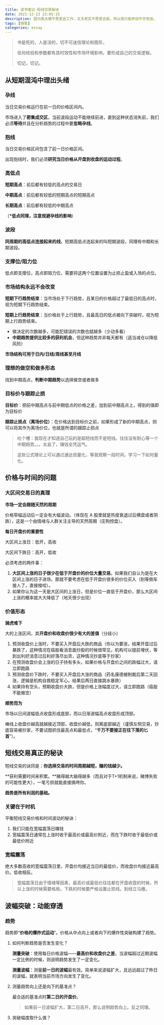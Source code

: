 ```yaml
---
title: 读书笔记-短线交易秘诀
date: 2021-12-13 23:05:15
description: 因为我太懒不愿意去工作，又太老实不愿意去偷，所以我只能参加牛仔竞技。
tags: [随笔]
categories: essay
---
```


> 书是死的，人是活的，切不可迷信理论和图形，
>
> 任何经验和参数都有其时效性和市场环境影响，要形成自己的交易逻辑，
>
> 切记，切记。

## 从短期混沌中理出头绪

### **孕线**

当日交易价格运行在前一日的价格区间内。

市场进入了**密集成交区**，当前波段运动不能继续前进，直到这种状态消失前，我们必须**等待**并且在分析趋势的过程中要**忽略孕线**。

### **抱线**

当日交易价格区间包含了前一日价格区间。

出现抱线时，我们必须**研究当日价格从开盘到收盘的运动过程**。

### 高低点

**短期高点**：前后都有较低的高点的交易日

**中期高点**：前后都有较低的短期高点的短期高点

**长期高点**：前后都有较低的中期高点

（**\*低点同理，注意规避孕线的影响**）

### 波段

**同周期的高低点连接起来的线**。短期高低点连起来的叫短期波段，同理有中期和长期波段。

### 支撑位/阻力位

低点即支撑位，高点即阻力位，需要将这两个位置设置为止损止盈或入场的点位。

### 市场结构永远不会改变

**短期下行趋势结束**：当市场处于下行趋势，且某日的价格超过了最低日的高点时，视为短期下行趋势结束。

**短期上行趋势结束**：当价格处于上行趋势，且最高日的低点被向下突破时，视为短期上行趋势结束。

- 做决定的次数越多，可能犯错误的次数也就越多（少动多看）
- **中期趋势提供比较多的获利机会**，但这种趋势并非每天都有（适当减仓以降低风险）

**市场结构可用于日内/日线/周线甚至月线**

### 理想的做空和做多形态

找到中期高点，**判断中期趋势**以选择做空或者做多

### 目标价与跟踪止损

**目标价**：把前中期高点与前中期低点的价格之差，加到前中期高点上，得到的值即为目标价

**跟踪止损点（离场价位）**：在价格达到目标价之前，如果形成了新的中期高点，则可以将其作为离场价位，也就是所谓的跟踪止损点

> 吐个槽：我现在才知道自己玩的是超短线而不是短线。往往没有耐心等一个中期趋势。。。太韭了，赚钱全凭运气。
>
> 这些公式理论上可以通过通达信量化，等我观察一段时间，学习一下如何量化。

## 价格与时间的问题

### 大区间交易日的真理

**市场一定会跟随天然的周期**

价格窄幅运动后一定会有大幅波动。（体现在 A 股里就是热度衰退过后横盘或者阴跌），这是一个由情绪与人群关注主导的天然周期（庄狗控盘）。

**每日开盘价的重要性**

大区间上涨日：低开，高收

大区间下跌日：高开，低收

必须考虑的两件事：

1. **大区间上涨的日子很少在低于开盘价的价位大量交易**。如果我们自认为是在大区间上涨的日子进场，那就不要考虑在低于开盘价很多的价位买入（别等倒车接人了，直接梭哈）。
2. 如果你认为这一天是大区间的上涨日，但是价位一直低于开盘价，那么大区间上涨的概率就大大降低了（地天很少出现）

### 价值形态

**骑虎难下**

大的上涨区间，其**开盘价和收盘价很少有大的差值**（分歧小）

1. 预测收盘价上涨时，不要买入开盘后大跌的商品（你以为要涨，结果开盘过后暴跌了，这种情况在癌股看消息面炒股的时候很常见，机构可以提前埋伏，等到出利好消息过后利好落尽出货，这种情况抄底等于抄家）
2. 在预测收盘价会上涨的日子持有多头，如果价格与开盘价之间的跌幅过大，请立即跑路
3. 预测收盘价下跌时，不要买入开盘后大涨的商品（药名康德被制裁后第二天回涨，逻辑是机构自救稳定军心，结果后两日直接跳水暴跌）
4. 如果持有空头，预期收盘价大跌，但是价格上涨幅度过大，请立即跑路（癌股不能做空）

**顺势而为**

市场以日间波幅低点收盘形成底部，而以日渐波幅高点收盘形成顶部。

棒线上收盘价越高就越接近顶部，收盘价越低，则离底部越近（谨慎左侧交易，抄底容易被抄家，不要试图抓住最高点和最低点，“**千万不要接正在往下落的匕首**”）。

## 短线交易真正的秘诀

短线交易的诀窍是：**你选择交易的时间周期越短，赚的钱越少。**

**获利需要时间来积累。**赌得越大输得越多（而且对于T+1机制来说，赌博失败的可能性更大），一笔亏损就能直接搞垮你。

**趋势是所有利润的基础。**

### 关键在于时机

平衡短线交易价格和时间波动的秘诀：

1. 我们只能在宽幅震荡日赚钱
2. 宽幅震荡日通常在上涨时收于最高价或最高价附近，而在下跌时收于最低价或最低价附近

### 宽幅震荡

绝大多数高收的宽幅震荡日里，开盘价均接近当日的最低价，而收盘价均接近最高价。低收相反。

> 宽幅震荡日由于情绪等因素，最高价或最低价往往都在开盘收盘的时候，所以上涨的时候需要格局，下跌的时候要严格设置止损线，到线立马撤。

## 波幅突破：动能穿透

### 趋势

趋势即“**价格的爆炸式运动**”。价格从中点向上或者向下的爆炸性突破构建了趋势。

1. 如何判断趋势是否发生变化？

   **测量突破**：使用每日价格波幅——**最高价和收盘价之差**。当波幅超过近期波幅一定比例的时候，则说明趋势发生了一定变化。

   **测量波幅**：测量**前一日的波幅**最有效。简单来说波幅扩大，且远远超过了昨日的波幅，就表明当前市场方向发生了变化。

2. 测量趋势向上还是向下的基准点？

   最合适的基准点时**第二日的开盘价**。

   > 如果前一日波幅扩大，第二日高开，那么说明趋势向上。反之同理。

3. 突破幅度取什么值？

   

